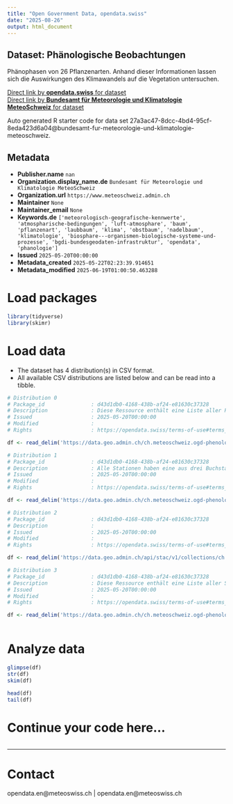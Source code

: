 ```yaml
---
title: "Open Government Data, opendata.swiss"
date: "2025-08-26"
output: html_document
---
```


## Dataset: Phänologische Beobachtungen

Phänophasen von 26 Pflanzenarten. Anhand dieser Informationen lassen sich die Auswirkungen des Klimawandels auf die Vegetation untersuchen.

[Direct link by **opendata.swiss** for dataset](https://opendata.swiss/de/dataset/phanologische-beobachtungen1)<br>
[Direct link by **Bundesamt für Meteorologie und Klimatologie MeteoSchweiz** for dataset](https://www.meteoschweiz.admin.ch/service-und-publikationen/service/open-data.html)

Auto generated R starter code for data set 27a3ac47-8dcc-4bd4-95cf-8eda423d6a04@bundesamt-fur-meteorologie-und-klimatologie-meteoschweiz.

## Metadata

- **Publisher.name** `nan`
- **Organization.display_name.de** `Bundesamt für Meteorologie und Klimatologie MeteoSchweiz`
- **Organization.url** `https://www.meteoschweiz.admin.ch`
- **Maintainer** `None`
- **Maintainer_email** `None`
- **Keywords.de** `['meteorologisch-geografische-kennwerte', 'atmospharische-bedingungen', 'luft-atmosphare', 'baum', 'pflanzenart', 'laubbaum', 'klima', 'obstbaum', 'nadelbaum', 'klimatologie', 'biosphare---organismen-biologische-systeme-und-prozesse', 'bgdi-bundesgeodaten-infrastruktur', 'opendata', 'phanologie']`
- **Issued** `2025-05-20T00:00:00`
- **Metadata_created** `2025-05-22T02:23:39.914651`
- **Metadata_modified** `2025-06-19T01:00:50.463288`


# Load packages

```r

library(tidyverse)
library(skimr)

```

# Load data

-   The dataset has 4 distribution(s) in CSV format.
-   All available CSV distributions are listed below and can be read into a tibble.

```r

# Distribution 0
# Package_id               : d43d1db0-4168-438b-af24-e81630c37328
# Description              : Diese Ressource enthält eine Liste aller Parameterkennungen mit Erläuterung, Datentyp und Masseinheit.
# Issued                   : 2025-05-20T00:00:00
# Modified                 : 
# Rights                   : https://opendata.swiss/terms-of-use#terms_by

df <- read_delim('https://data.geo.admin.ch/ch.meteoschweiz.ogd-phenology/ogd-phenology_meta_parameters.csv')

# Distribution 1
# Package_id               : d43d1db0-4168-438b-af24-e81630c37328
# Description              : Alle Stationen haben eine aus drei Buchstaben bestehende Kennung (z.B. "BER" für "Bern/Zollikofen" oder "LUG" für "Lugano"). Diese Ressource enthält eine Liste aller Stationskennungen mit Namen, Kanton, Wigos ID, Stationstyp, Höhe, Koordinaten, Ausrichtung und URL der Stationsdetailseiten.
# Issued                   : 2025-05-20T00:00:00
# Modified                 : 
# Rights                   : https://opendata.swiss/terms-of-use#terms_by

df <- read_delim('https://data.geo.admin.ch/ch.meteoschweiz.ogd-phenology/ogd-phenology_meta_stations.csv')

# Distribution 2
# Package_id               : d43d1db0-4168-438b-af24-e81630c37328
# Description              : 
# Issued                   : 2025-05-20T00:00:00
# Modified                 : 
# Rights                   : https://opendata.swiss/terms-of-use#terms_by

df <- read_delim('https://data.geo.admin.ch/api/stac/v1/collections/ch.meteoschweiz.ogd-phenology')

# Distribution 3
# Package_id               : d43d1db0-4168-438b-af24-e81630c37328
# Description              : Diese Ressource enthält eine Liste aller Stationen und Parameter mit Start- und Enddatum der Messungen.
# Issued                   : 2025-05-20T00:00:00
# Modified                 : 
# Rights                   : https://opendata.swiss/terms-of-use#terms_by

df <- read_delim('https://data.geo.admin.ch/ch.meteoschweiz.ogd-phenology/ogd-phenology_meta_datainventory.csv')



```

# Analyze data

```r

glimpse(df)
str(df)
skim(df)

head(df)
tail(df)

```

# Continue your code here...

```r

```

------------------------------------------------------------------------

# Contact

opendata.en@meteoswiss.ch | opendata.en@meteoswiss.ch
